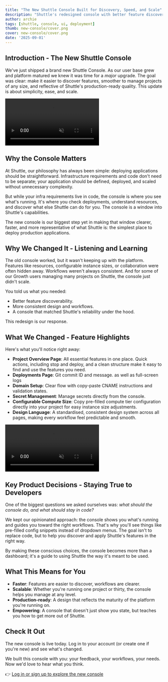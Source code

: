 ```yaml
---
title: "The New Shuttle Console Built for Discovery, Speed, and Scale"
description: "Shuttle's redesigned console with better feature discovery, streamlined workflows, and production-ready design for managing projects at any scale."
author: archie 
tags: [shuttle, console, ui, deployment]
thumb: new-console/cover.png
cover: new-console/cover.png
date: '2025-09-01'
---
```


## Introduction - The New Shuttle Console

We've just shipped a brand new Shuttle Console. As our user base grew and platform matured we knew it was time for a *major* upgrade. The goal was clear: make it easier to discover features, smoother to manage projects of any size, and reflective of Shuttle's production-ready quality. This update is about simplicity, ease, and scale.

<video className='rounded-2xl' loop autoPlay muted>
    <source src="/images/blog/new-console/new-console-main.mp4" type="video/mp4" />
</video>

## Why the Console Matters

At Shuttle, our philosophy has always been simple: deploying applications should be straightforward. Infrastructure requirements and code don't need to be separate; your application should be defined, deployed, and scaled without unnecessary complexity.

But while your infra requirements live in code, the console is where you see what's running. It's where you check deployments, understand resources, and discover what else Shuttle can do for you. The console is a window into Shuttle's capabilities.

The new console is our biggest step yet in making that window clearer, faster, and more representative of what Shuttle is: the simplest place to deploy production applications.

## Why We Changed It - Listening and Learning

The old console worked, but it wasn't keeping up with the platform. Features like resources, configurable instance sizes, or collaboration were often hidden away. Workflows weren't always consistent. And for some of our Growth users managing many projects on Shuttle, the console just didn't scale.

You told us what you needed:

- Better feature discoverability.
- More consistent design and workflows.
- A console that matched Shuttle's reliability under the hood.

This redesign is our response.

## What We Changed - Feature Highlights

Here's what you'll notice right away:

- **Project Overview Page**: All essential features in one place. Quick actions, including stop and deploy, and a clean structure make it easy to find and use the features you need.
- **Deployments Page**: Git commit ID and message. as well as full-screen logs
- **Domain Setup**: Clear flow with copy-paste CNAME instructions and validation states.
- **Secret Management**: Manage secrets directly from the console.
- **Configurable Compute Size**: Copy pre-filled compute tier configuration directly into your project for easy instance size adjustments.
- **Design Language**: A standardised, consistent design system across all pages, making every workflow feel predictable and smooth.

<video className='rounded-2xl' loop autoPlay muted>
    <source src="/images/blog/new-console/new-console-trimmed.mp4" type="video/mp4" />
</video>

## Key Product Decisions - Staying True to Developers

One of the biggest questions we asked ourselves was: *what should the console do, and what should stay in code?*

We kept our opinionated approach: the console shows you what's running and guides you toward the right workflows. That's why you'll see things like pre-filled config snippets instead of dropdown menus. The goal isn't to replace code, but to help you discover and apply Shuttle's features in the right way.

By making these conscious choices, the console becomes more than a dashboard; it's a guide to using Shuttle the way it's meant to be used.

## What This Means for You

- **Faster**: Features are easier to discover, workflows are clearer.
- **Scalable**: Whether you're running one project or thirty, the console helps you manage at any level.
- **Production-ready**: A design that reflects the maturity of the platform you're running on.
- **Empowering**: A console that doesn't just show you state, but teaches you how to get more out of Shuttle.

## Check It Out

The new console is live today. Log in to your account (or create one if you're new) and see what's changed.

We built this console with you: your feedback, your workflows, your needs. Now we'd love to hear what you think.

👉 [Log in or sign up to explore the new console](https://console.shuttle.dev?utm_source=website&utm_medium=blog&utm_campaign=new_console_1)